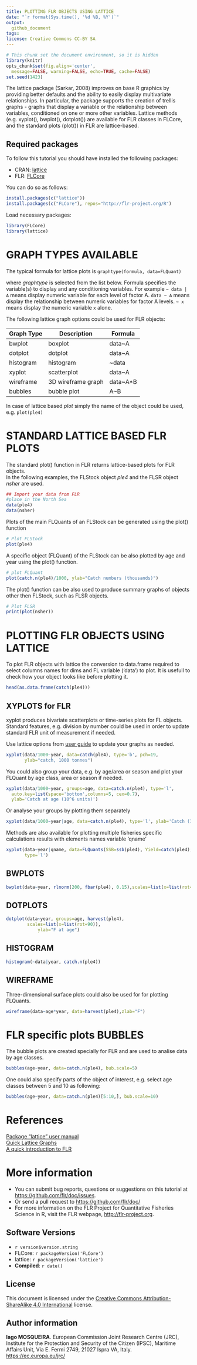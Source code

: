 ---
title: PLOTTING FLR OBJECTS USING LATTICE
date: "`r format(Sys.time(), '%d %B, %Y')`"
output:
  github_document
tags:
license: Creative Commons CC-BY SA
---
 
```{r, ini, echo=FALSE, results='hide', message=FALSE}
# This chunk set the document environment, so it is hidden
library(knitr)
opts_chunk$set(fig.align='center',
  message=FALSE, warning=FALSE, echo=TRUE, cache=FALSE)
set.seed(1423)
```

The lattice package (Sarkar, 2008) improves on base R graphics by providing better defaults and the ability to easily display multivariate relationships. In particular, the package supports the creation of trellis graphs - graphs that display a variable or the relationship between variables, conditioned on one or more other variables. Lattice methods (e.g. xyplot(), bwplot(), dotplot()) are available for FLR classes in FLCore, and the standard plots (plot()) in FLR are lattice-based.

## Required packages

To follow this tutorial you should have installed the following packages:

- CRAN: [lattice](https://cran.r-project.org/web/packages/lattice/index.html)
- FLR: [FLCore](http://www.flr-project.org/FLCore/)

You can do so as follows:
```{r, eval=FALSE}
install.packages(c("lattice"))
install.packages(c("FLCore"), repos="http://flr-project.org/R")
```

Load necessary packages:
```{r, pkgs}
library(FLCore)
library(lattice)
```

# GRAPH TYPES AVAILABLE

The typical formula for lattice plots is `graphtype(formula, data=FLQuant)`

where *graphtype* is selected from the list below. Formula specifies the variable(s) to display and any conditioning variables. For example  `~ data | A` means display numeric variable for each level of factor A. `data ~ A` means display the relationship between numeric variables for factor A levels. `~ x` means display the numeric variable `x` alone. 

The following lattice graph options could be used for FLR objects: 

Graph Type | Description        | Formula
-----------|------------------- |---------
bwplot     | boxplot            | data~A
dotplot    | dotplot            | data~A
histogram  | histogram          | ~data|A
xyplot     | scatterplot        | data~A
wireframe  | 3D wireframe graph | data~A*B
bubbles    | bubble plot        | A~B

In case of lattice based *plot* simply the name of the object could be used, e.g. `plot(ple4)`

# STANDARD LATTICE BASED FLR PLOTS

The standard plot() function in FLR returns lattice-based plots for FLR objects.  
In the following examples, the FLStock object *ple4* and the FLSR object *nsher* are used.

```{r figA}
## Import your data from FLR
#place in the North Sea
data(ple4)
data(nsher)
```

Plots of the main FLQuants of an FLStock can be generated using the plot() function

```{r fig1}
# Plot FLStock
plot(ple4)
```

A specific object (FLQuant) of the FLStock can be also plotted by age and year using the plot() function.

```{r fig2}
# plot FLQuant
plot(catch.n(ple4)/1000, ylab="Catch numbers (thousands)")
```

The plot() function can be also used to produce summary graphs of objects other then FLStock, such as FLSR objects.

```{r fig3}
# Plot FLSR
print(plot(nsher))
```

# PLOTTING FLR OBJECTS USING LATTICE

To plot FLR objects with lattice the conversion to data.frame required to select columns names for dims and FL variable ('data') to plot. It is usefull to check how your object looks like before plotting it.

```{r fig4}
head(as.data.frame(catch(ple4)))
```


## XYPLOTS for FLR

xyplot produces bivariate scatterplots or time-series plots for FL objects. Standard features, e.g. division by number could be used in order to update standard FLR unit of measurement if needed.

Use lattice options from [user guide](https://cran.r-project.org/web/packages/lattice/lattice.pdf) to update your graphs as needed.

```{r fig5}
xyplot(data/1000~year, data=catch(ple4), type='b', pch=19,
       ylab="catch, 1000 tonnes")

```

You could also group your data, e.g. by age/area or season and plot your FLQuant by age class, area or season if needed.

```{r fig6}
xyplot(data/1000~year, groups=age, data=catch.n(ple4), type='l', 
  auto.key=list(space='bottom',columns=5, cex=0.7),
  ylab='Catch at age (10^6 units)')
```

Or analyse your groups by plotting them separately 

```{r fig7}
xyplot(data/1000~year|age, data=catch.n(ple4), type='l', ylab='Catch (10^6)')
```

Methods are also available for plotting multiple fisheries specific calculations results with elements names variable 'qname'

```{r fig8}
xyplot(data~year|qname, data=FLQuants(SSB=ssb(ple4), Yield=catch(ple4), Landings=landings(ple4)),
       type='l')
```



## BWPLOTS

```{r fig10}
bwplot(data~year, rlnorm(200, fbar(ple4), 0.15),scales=list(x=list(rot=90)))

```

## DOTPLOTS

```{r fig11}

dotplot(data~year, groups=age, harvest(ple4),
        scales=list(x=list(rot=90)),
        	ylab="F at age")

```

## HISTOGRAM

```{r fig12}
histogram(~data|year, catch.n(ple4))

```




## WIREFRAME

Three-dimensional surface plots could also be used for for plotting FLQuants.

```{r fig14}
wireframe(data~age*year, data=harvest(ple4),zlab="F")
```


# FLR specific plots BUBBLES

The bubble plots are created specially for FLR and are used to analise data by age classes. 

```{r fig15}
bubbles(age~year, data=catch.n(ple4), bub.scale=5)

```
One could also specify parts of the object of interest, e.g. select age classes between 5 and 10 as following:

```{r fig16}
bubbles(age~year, data=catch.n(ple4)[5:10,], bub.scale=10)

```

# References
[Package "lattice" user manual](https://cran.r-project.org/web/packages/lattice/lattice.pdf)  
[Quick Lattice Graphs](http://statmethods.net/advgraphs/trellis.html)  
[A quick introduction to FLR](http://doc.flr-project.org/A_quick_introduction_to_FLR.html)


# More information

* You can submit bug reports, questions or suggestions on this tutorial at <https://github.com/flr/doc/issues>.
* Or send a pull request to <https://github.com/flr/doc/>
* For more information on the FLR Project for Quantitative Fisheries Science in R, visit the FLR webpage, <http://flr-project.org>.

## Software Versions

* `r version$version.string`
* FLCore: `r packageVersion('FLCore')`
* lattice: `r packageVersion('lattice')`
* **Compiled**: `r date()`

## License

This document is licensed under the [Creative Commons Attribution-ShareAlike 4.0 International](https://creativecommons.org/licenses/by-sa/4.0) license.

## Author information

**Iago MOSQUEIRA**. European Commission Joint Research Centre (JRC), Institute for the Protection and Security of the Citizen (IPSC), Maritime Affairs Unit, Via E. Fermi 2749, 21027 Ispra VA, Italy. <https://ec.europa.eu/jrc/>
